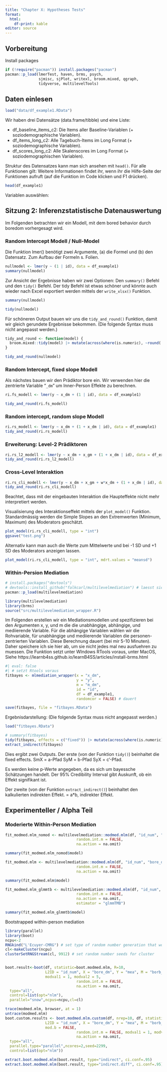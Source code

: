 ```yaml
---
title: "Chapter X: Hypotheses Tests"
format:
  html:
    df-print: kable
editor: source
---
```


## Vorbereitung

Install packages

```r
if (!require("pacman")) install.packages("pacman")
pacman::p_load(lmerTest, haven, brms, psych,
               sjmisc, sjPlot, writexl, broom.mixed, qgraph,
               tidyverse, multilevelTools)
```

## Daten einlesen

```r
load("data/df_example1.RData")
```

Wir haben drei Datensätze (data.frame/tibble) und eine Liste:


-   df_baseline_items_c2: Die Items aller Baseline-Variablen (+ soziodemographische Variablen).
-   df_items_long_c2: Alle Tagebuch-Items im Long Format (+ soziodemographische Variablen).
-   df_scores_long_c2: Alle Skalenscores im Long Format (+ soziodemographischen Variablen).

Struktur des Datensatzes kann man sich ansehen mit `head()`.
Für alle Funktionen gilt: Weitere Informationen findet ihr, wenn ihr die Hilfe-Seite der Funktionen aufruft (auf die Funktion im Code klicken und F1 drücken).

```r
head(df_example1)
```

Variablen auswählen:

## Sitzung 2: Inferenzstatistische Datenauswertung

Im Folgenden betrachten wir ein Modell, mit dem bored behavior durch boredom vorhergesagt wird.

### Random Intercept Modell / Null-Model

Die Funktion lmer() benötigt zwei Argumente, (a) die Formel und (b) den Datensatz. Zum Aufbau der Formeln s. Folien.


```r
nullmodel <- lmer(y ~ (1 | id), data = df_example1)
summary(nullmodel)
```

Zur Ansicht der Ergebnisse haben wir zwei Optionen: Den `summary()` Befehl und den `tidy()` Befehl. Der tidy Befehl ist etwas schöner und könnte auch wieder nach Excel exportiert werden mittels der `write_xlsx()` Funktion.

```r
summary(nullmodel)
```

```r
tidy(nullmodel)
```

Für schöneren Output bauen wir uns die `tidy_and_round()` Funktion, damit wir gleich gerundete Ergebnisse bekommen.
(Die folgende Syntax muss nicht angepasst werden.)
```r
tidy_and_round <- function(model) {
  broom.mixed::tidy(model) |> mutate(across(where(is.numeric), ~round(.x, 2)))
}

tidy_and_round(nullmodel)
```

### Random Intercept, fixed slope Modell

Als nächstes bauen wir den Prädiktor bore ein. Wir verwenden hier die zentrierte Variable "`_dm`" um Inner-Person Effekte zu berechnen.


```r
ri.fs_modell <- lmer(y ~ x_dm + (1 | id), data = df_example1)
```

```r
tidy_and_round(ri.fs_modell)
```

### Random intercept, random slope Modell

```r
ri.rs_modell <- lmer(y ~ x_dm + (1 + x_dm | id), data = df_example1)
tidy_and_round(ri.rs_modell)
```

### Erweiterung: Level-2 Prädiktoren

```r
ri.rs_l2_modell <- lmer(y ~ x_dm + x_gm + (1 + x_dm | id), data = df_example1)
tidy_and_round(ri.rs_l2_modell)
```

### Cross-Level Interaktion

```r
ri.rs_cli_modell <- lmer(y ~ x_dm + x_gm + w*x_dm + (1 + x_dm | id), data = df_example1)
tidy_and_round(ri.rs_cli_modell)
```
Beachtet, dass mit der eingebauten Interaktion die Haupteffekte nicht mehr interpretiert werden.

Visualisierung des Interaktionseffekt mittels der `plot_model()` Funktion.
Standardmässig werden die Simple Slopes an den Extremwerten (Minimum, Maximum) des Moderators geschätzt. 

```r
plot_model(ri.rs_cli_modell, type = "int")
ggsave("test.png")
```

Alternativ kann man auch die Werte zum Mittelwerte und bei -1 SD und +1 SD des Moderators anzeigen lassen.

```r
plot_model(ri.rs_cli_modell, type = "int", mdrt.values = "meansd")
```


### Within-Persion Mediation

```r
# install.packages("devtools")
# devtools::install_github("falkcarl/multilevelmediation") # laesst sich nicht ohne weiteres installieren
pacman::p_load(multilevelmediation)

library(multilevelmediation)
library(brms)
source("src/multilevelmediation_wrapper.R")

```

Im Folgenden erstellen wir ein Mediationsmodellen und spezifizieren bei den Argumenten x, y, und m die die unabhängige, abhängige, und mediierende Variable. Für die abhängige Variablen wählen wir die Rohvariable, für unabhängige und mediierende Variablen die personen-zentrierten Variablen.
Diese Berechnung dauert (bei mir 5-10 Minuten). Daher speichere ich sie hier ab, um sie nicht jedes mal neu ausfuehren zu muessen.
Die Funktion setzt unter WIndows RTools voraus, unter MacOS, Siehe https://learnb4ss.github.io/learnB4SS/articles/install-brms.html


```r
#| eval: false
#| # setzt Rtools voraus
fitbayes <- mlmediation_wrapper(x = "x_dm",
                                y = "y",
                                m = "m_dm",
                                id = "id",
                                df = df_example1,
                                randomcor = FALSE) # dauert

save(fitbayes, file = "fitbayes.RData")
```



Ergebnisdarstellung:
(Die folgende Syntax muss nicht angepasst werden.)
```r
load("fitbayes.RData")

# summary(fitbayes)
tidy(fitbayes, effects = c("fixed")) |> mutate(across(where(is.numeric), ~round(.x,2)))
extract_indirect(fitbayes)
```
Dies ergibt zwei Outputs. Der erste (von der Funktion `tidy()`) beinhaltet die fixed effects.
SmX = a-Pfad SyM = b-Pfad SyX = c'-Pfad.

Es werden keine p-Werte angegeben, da es sich um bayessche Schätzungen handelt. Der 95% Credibility Interval gibt Auskunft, ob ein Effekt signifikant ist.

Der zweite (von der Funktion `extract_indirect()`) beinhaltet den kalkulierten indirekten Effekt.
 = a\*b, indirekter Effekt.
 

## Experimenteller / Alpha Teil


### Moderierte Within-Person Mediation
 
```r
fit_modmed.mlm_nomod <- multilevelmediation::modmed.mlm(df, "id_num", "bore_dm", "mea", "borb_dm",
                                random.int.m = FALSE,
                                na.action = na.omit)

summary(fit_modmed.mlm_nomod$model)

fit_modmed.mlm <- multilevelmediation::modmed.mlm(df, "id_num", "bore_dm", "mea", "borb_dm", moderator = "vint", mod.a = TRUE,
                                random.int.m = FALSE,
                                na.action = na.omit)

summary(fit_modmed.mlm$model)

fit_modmed.mlm_glmmtb <- multilevelmediation::modmed.mlm(df, "id_num", "bore_dm", "mea", "borb_dm", moderator = "vint", mod.a = TRUE,
                                random.int.m = FALSE,
                                na.action = na.omit,
                                estimator = "glmmTMB")

summary(fit_modmed.mlm_glmmtb$model)

```
 
 Bootstrapped within-person mediation
 
```r
library(parallel)
library(boot)
ncpu<-2
RNGkind("L'Ecuyer-CMRG") # set type of random number generation that works in parallel
cl<-makeCluster(ncpu)
clusterSetRNGStream(cl, 9912) # set random number seeds for cluster


boot.result<-boot(df, statistic=boot.modmed.mlm, R=10,
                  L2ID = "id_num", X = "bore_dm", Y = "mea", M = "borb_dm", moderator = "vint", mod.a = TRUE,
                  modval1 = 1, modval2 = 5,
                                random.int.m = FALSE,
                                na.action = na.omit,
  type="all",
  control=list(opt="nlm"),
  parallel="snow",ncpus=ncpu,cl=cl)

trace(modmed.mlm, browser, at = 1)
untrace(modmed.mlm)
boot.custom.results <- boot.modmed.mlm.custom(df, nrep=10, df, statistic=boot.modmed.mlm, R=10,
                  L2ID = "id_num", X = "bore_dm", Y = "mea", M = "borb_dm", moderator = "vint", mod.a = TRUE,
                  mod.b = FALSE,
                                random.int.m = FALSE, modval1 = 1, modval2 = 5,
                                na.action = na.omit,
  type="all",
  parallel.type="parallel",ncores=2,seed=2299,
  control=list(opt="nlm"))


```
 
```r
extract.boot.modmed.mlm(boot.result, type="indirect", ci.conf=.95)
extract.boot.modmed.mlm(boot.result, type="indirect.diff", ci.conf=.95)

```
 
 